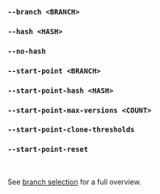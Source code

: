 ### `--branch <BRANCH>`
### `--hash <HASH>`
### `--no-hash`
### `--start-point <BRANCH>`
### `--start-point-hash <HASH>`
### `--start-point-max-versions <COUNT>`
### `--start-point-clone-thresholds`
### `--start-point-reset`

<br />

See [branch selection](/docs/explanation/branch-selection/) for a full overview.